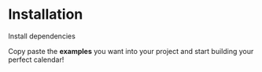 

# Installation
Install dependencies
<CodeBlock client:load language="bash" code="npm i react-composable-calendar dayjs" />

Copy paste the **examples** you want into your project and start building your perfect calendar!
